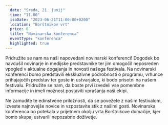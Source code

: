 ```yaml
---
  date: "Sreda, 21. junij"
  time: "11.00"
  isoDate: "2023-06-21T11:00:00+0200"
  location: "Borštnikov vrt"
  price: 0
  title: "Novinarska konferenca"
  eventType: "konferenca"
  highlighted: true
---
```


Pridružite se nam na naši napovedani novinarski konferenci! Dogodek bo navdušil novinarje in medijske predstavnike ter jim omogočil neposreden vpogled v aktualne dogajanja in novosti našega festivala. Na novinarski konferenci bomo predstavili ekskluzivne podrobnosti o programu, vrhunce prihajajočih predstav ter goste in ustvarjalce, ki bodo prisotni na našem festivalu. Pridružite se nam, da boste prvi izvedeli vse pomembne informacije in imeli možnost postaviti vprašanja naši ekipi.

Ne zamudite te edinstvene priložnosti, da se povežete z našim festivalom, izveste najnovejše novice in vzpostavite stik z našimi gosti. Novinarska konferenca bo potekala v prijetnem okolju vrta Borštnikove domačije, kjer bomo skupaj ustvarili nepozabno doživetje.